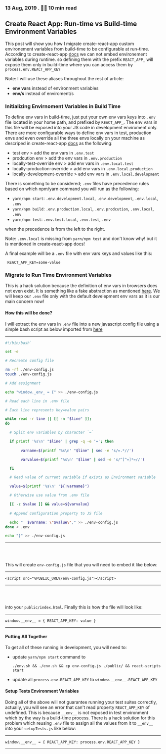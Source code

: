 ###  13 Aug, 2019 . 📖⏰ 10 min read
## Create React App: Run-time vs Build-time Environment Variables

This post will show you how I migrate create-react-app custom environement variables from build-time to be configurable at run-time.
According to create-react-app [docs](https://create-react-app.dev/docs/adding-custom-environment-variables) we can not embed environement variables during runtime.
so defining them with the prefix `REACT_APP_` will expose them only in build-time where you can access them by `process.env.REACT_APP_KEY`

Note: I will use these aliases throughout the rest of article:
- **env vars** instead of environment variables
- **env/s** instead of enviroment/s


### Initializing Envirnoment Variables in Build Time

To define env vars in build-time, just put your own env vars keys into `.env` file located in your home path, and prefixed by `REACT_APP_`. 
The env vars in this file will be exposed into your JS code in development enviroment only.
There are more configurable ways to define env vars in test, production envs and even override all the three envs
locally on your machine as descriped in create-react-app [docs](https://create-react-app.dev/docs/adding-custom-environment-variables) as the following:

- test env > add the env vars in `.env.test`
- prodcution env > add the env vars in `.env.production` 
- locally-test-override env > add env vars in `.env.local.test`
- locally-production-override > add env vars in `.env.local.production`
- locally-development-override > add env vars in `.env.local.development`

There is something to be considered; `.env` files have precedence rules based on which npm/yarn command you will run as the following: 

- `yarn/npm start`: `.env.development.local`, `.env.development`, `.env.local`, `.env` 
- `yarn/npm build`: `.env.production.local`, `.env.prodcution`, `.env.local`, `.env`
- `yarn/npm test`: `.env.test.local`, `.env.test`, `.env` 

when the precedence is from the left to the right.

Note: `.env.local` is missing from `yarn/npm test` and don't know why! but it is mentioned in create-react-app docs!

A final example will be a `.env` file with env vars keys and values like this: 

` 
    REACT_APP_KEY=some-value
`

### Migrate to Run Time Environment Variables
This is a hack solution because the definition of env vars in browsers does not even exist. It is something like a fake abstraction as mentioned [here](https://www.freecodecamp.org/news/how-to-implement-runtime-environment-variables-with-create-react-app-docker-and-nginx-7f9d42a91d70/).
We will keep our `.env` file only with the default develepment env vars as it is our main concern now!


#### How this will be done? 
I will extract the env vars in `.env` file into a new javascript config file using a simple bash script as below imported from [here](https://www.freecodecamp.org/news/how-to-implement-runtime-environment-variables-with-create-react-app-docker-and-nginx-7f9d42a91d70/)

-----------------
```bash
#!/bin/bash`

set -e

# Recreate config file

rm -rf ./env-config.js
touch ./env-config.js

# Add assignment

echo "window._env_ = {" >> ./env-config.js

# Read each line in .env file

# Each line represents key=value pairs

while read -r line || [[ -n "$line" ]];
do

  # Split env variables by character `=`

  if printf '%s\n' "$line" | grep -q -e '='; then
    
       varname=$(printf '%s\n' "$line" | sed -e 's/=.*//')

       varvalue=$(printf '%s\n' "$line" | sed -e 's/^[^=]*=//')

  fi

  # Read value of current variable if exists as Environment variable

  value=$(printf '%s\n' "${!varname}")

  # Otherwise use value from .env file

  [[ -z $value ]] && value=${varvalue}
  
  # Append configuration property to JS file

  echo "  $varname: \"$value\"," >> ./env-config.js
done < .env

echo "}" >> ./env-config.js
```
------------------
<br></br>

This will create `env-config.js` file that you will need to embed it like below:

-----------------------
```<script src="%PUBLIC_URL%/env-config.js"></script>```

-----------------------
<br></br>

into your `public/index.html`.  Finally this is how the file will look like: 

------------------------
`window.__env__ = { REACT_APP_KEY: value }`

------------------------


#### Putting All Together
To get all of these running in development, you will need to: 

- update `yarn/npm start` command to 

    `./env.sh && ./env.sh && cp env-config.js ./public/ && react-scripts start`

- update all 
    `process.env.REACT_APP_KEY` 
    to `window.__env__.REACT_APP_KEY`


#### Setup Tests Environment Variables

Doing all of the above will not guarantee running your test suites correctly, actually, you will see an error
that can't read property `REACT_APP_KEY` of undefined. This is because `__env__` 
is not exposed in test environment which by the way is a build-time process. There is a hack solution
for this problem which reusing `.env` file to assign all the values from it to `__env__`
into your `setupTests.js` like below: 

------------------------
`window.__env__ = { REACT_APP_KEY: process.env.REACT_APP_KEY }`

------------------------


